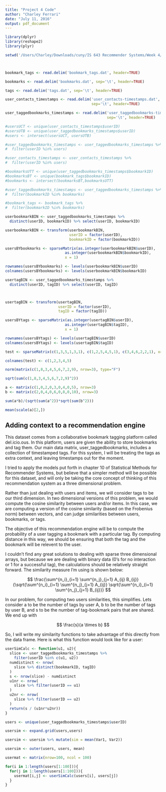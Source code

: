 ```yaml
---
title: "Project 4 Code"
author: "Charley Ferrari"
date: "July 11, 2016"
output: pdf_document
---
```


```r

library(dplyr)
library(reshape2)
library(plyr)

setwd('/Users/Charley/Downloads/cuny/IS 643 Recommender Systems/Week 4/hetrec2011-delicious-2k')



bookmark_tags <- read.delim('bookmark_tags.dat', header=TRUE)

bookmarks <- read.delim('bookmarks.dat', sep='\t', header=TRUE)

tags <- read.delim('tags.dat', sep='\t', header=TRUE)

user_contacts_timestamps <- read.delim('user_contacts-timestamps.dat', 
                                       sep='\t', header=TRUE)

user_taggedbookmarks_timestamps <- read.delim('user_taggedbookmarks-timestamps.dat',
                                              sep='\t', header=TRUE)

#usersUCT <- unique(user_contacts_timestamps$userID)
#usersUTB <- unique(user_taggedbookmarks_timestamps$userID)
#users <- intersect(usersUCT, usersUTB)

#user_taggedbookmarks_timestamps <- user_taggedbookmarks_timestamps %>%
#  filter(userID %in% users)

#user_contacts_timestamps <- user_contacts_timestamps %>%
#  filter(userID %in% users)

#bookmarksUTT <- unique(user_taggedbookmarks_timestamps$bookmarkID)
#bookmarksBT <- unique(bookmark_tags$bookmarkID)
#bookmarks <- intersect(bookmarksBT,bookmarksUTT)

#user_taggedbookmarks_timestamps <- user_taggedbookmarks_timestamps %>%
#  filter(bookmarkID %in% bookmarks)

#bookmark_tags <- bookmark_tags %>%
#  filter(bookmarkID %in% bookmarks)

userbookmarkBIN <- user_taggedbookmarks_timestamps %>%
  distinct(userID, bookmarkID) %>% select(userID, bookmarkID)

userbookmarkBIN <- transform(userbookmarkBIN,
                             userID = factor(userID),
                             bookmarkID = factor(bookmarkID))

usersBYbookmarks <- sparseMatrix(as.integer(userbookmarkBIN$userID),
                           as.integer(userbookmarkBIN$bookmarkID), 
                           x = 1)

rownames(usersBYbookmarks) <- levels(userbookmarkBIN$userID)
colnames(usersBYbookmarks) <- levels(userbookmarkBIN$bookmarkID)

usertagBIN <- user_taggedbookmarks_timestamps %>%
  distinct(userID, tagID) %>% select(userID, tagID)



usertagBIN <- transform(usertagBIN,
                        userID = factor(userID),
                        tagID = factor(tagID))

usersBYtags <- sparseMatrix(as.integer(usertagBIN$userID),
                           as.integer(usertagBIN$tagID),
                           x = 1)

rownames(usersBYtags) <- levels(usertagBIN$userID)
colnames(usersBYtags) <- levels(usertagBIN$tagID)

test <- sparseMatrix(c(1,3,5,1,3,1), c(1,2,5,4,5,1), c(3,4,6,2,2,1), x=1)

colnames(test) <- c(1,2,3,4,5)

norm(matrix(c(1,8,3,4,5,6,7,2,9), nrow=3), type="F")

sqrt(sum(c(1,8,3,4,5,6,7,2,9)^2))

a <- matrix(c(1,0,2,0,3,0,4,0,5), nrow=3)
b <- matrix(c(2,0,4,0,6,0,8,0,10), nrow=3)

sum(a*b)/(sqrt(sum(a^2))*sqrt(sum(b^2)))

mean(scale(a)[2,])

```

## Adding context to a recommendation engine

This dataset comes from a collaborative bookmark tagging platform called del.icio.ous. In this platform, users are given the ability to store bookmarks and tag them. Our main data matrix, user_taggedbookmarks, includes a collection of timestamped tags. For this system, I will be treating the tags as extra context, and leaving timestamps out for the moment.

I tried to apply the models put forth in chapter 10 of Statistical Methods for Recommender Systems, but believe that a simpler method will be possible for this dataset, and will only be taking the core concept of thinking of this recommendation system as a three dimensional problem.

Rather than just dealing with users and items, we will consider tags to be our third dimension. In two dimensional versions of this problem, we would compute the cosine similarity between users and/or items. In this case, we are computing a version of the cosine similarity (based on the Frobenius norm) between vectors, and can judge similarities between users, bookmarks, or tags.

The objective of this recommendation engine will be to compute the probability of a user tagging a bookmark with a particular tag. By computing distance in this way, we should be ensuring that both the tag and the bookmark will be relevent to the user.

I couldn't find any great solutions to dealing with sparse three dimensional arrays, but because we are dealing with binary data (0's for no interaction or 1 for a successful tag), the calculations should be relatively straight forward. The similarity measure I'm using is shown below:

$$ \frac{\sum^{n_i}_{i=1} \sum^{n_j}_{j=1} A_{ij} B_{ij}}{\sqrt{\sum^{n_i}_{i=1} \sum^{n_j}_{j=1} A_{ij}} \sqrt{\sum^{n_i}_{i=1} \sum^{n_j}_{j=1} B_{ij}}} $$

In our problem, for computing two users similarities, this simplifies. Lets consider a to be the number of tags by user A, b to be the number of tags by user B, and s to be the number of tag-bookmark pairs that are shared. We end up with

$$ \frac{s}{a \times b} $$

So, I will write my similarity functions to take advantage of this directly from the data frame. Here is what this function would look like for a user:

```r

userSimCalc <- function(u1, u2){
  slice <- user_taggedbookmarks_timestamps %>%
    filter(userID %in% c(u1, u2))
  numdistinct <- nrow(
    slice %>% distinct(bookmarkID, tagID)
  )
  s <- nrow(slice) - numdistinct
  u1nr <- nrow(
    slice %>% filter(userID == u1)
  )
  u2nr <- nrow(
    slice %>% filter(userID == u2)
  )
  return(s / (u1nr*u2nr))
}

users <- unique(user_taggedbookmarks_timestamps$userID)

usersim <- expand.grid(users,users)

usersim <- usersim %>% mutate(sim = mean(Var1, Var2))

usersim <- outer(users, users, mean)

usermat <- matrix(nrow=100, ncol = 100)

for(i in 1:length(users[1:100])){
  for(j in 1:length(users[1:100])){
    usermat[i,j] <- userSimCalc(users[i], users[j])
  }
}

```
